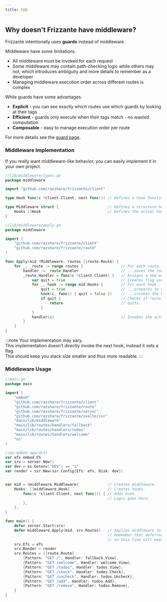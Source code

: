 ```yaml
---
title: FAQ
---
```



## Why doesn't Frizzante have middleware?

Frizzante intentionally uses **guards** instead of middleware.

Middleware have some limitations.

- All middleware must be invoked for each request
- Some middleware may contain path-checking logic while others may not, which introduces ambiguity and more details to remember as a developer
- Managing middleware execution order across different routes is complex

While guards have some advantages.

- **Explicit** - you can see exactly which routes use which guards by looking at their tags
- **Efficient** - guards only execute when their tags match - no wasted computation
- **Composable** - easy to manage execution order per route

For more details see the [guard page](../guards).

### Middleware Implementation

If you really want middleware-like behavior, you can easily implement it in your own project.

```go
//lib/middleware/types.go
package middleware

import "github.com/razshare/frizzante/client"

type Hook func(c *client.Client, next func()) // Defines a hook function type which will be used by the middleware.

type Middleware struct {                      // Defines a structure holds multiple hooks.
    Hooks []Hook                              // Defines the actual hooks slice.
}
```

```go
//lib/middleware/apply.go
package middleware

import (
    "github.com/razshare/frizzante/client"
    "github.com/razshare/frizzante/route"
)

func Apply(mid *Middleware, routes []route.Route) {
    for _, _route := range routes {                 // For each route...
        handler := _route.Handler                   // ...saves the route handler for later use.
        _route.Handler = func(c *client.Client) {   // Assigns a new wrapper route handler.
            var quit = true                         // Creates flag used to interrupt the chain.
            for _, hook := range mid.Hooks {        // For each hook...
                quit = true                         // ...prepares to quit...
                hook(c, func() { quit = false })    // ...invokes the hook...
                if quit {                           // Checks if route should quit.
                    return                          // Quits.
                }
            }
            handler(c)                              // Invokes the actual route handler.
        }
    }
}
```
:::note
Your implementation may vary.\
This implementation doesn't directly invoke the next hook, instead it sets a flag.\
This should keep you stack size smaller and thus more readable.
:::

### Middleware Usage

```go
//main.go
package main

import (
    "embed"
    "github.com/razshare/frizzante/client"
    "github.com/razshare/frizzante/route"
    "github.com/razshare/frizzante/server"
    "github.com/razshare/frizzante/svelte/ssr"
    "main/lib/middleware"
    "main/lib/routes/handlers/fallback"
    "main/lib/routes/handlers/todos"
    "main/lib/routes/handlers/welcome"
    "os"
)

//go:embed app/dist
var efs embed.FS
var srv = server.New()
var dev = os.Getenv("DEV") == "1"
var render = ssr.New(ssr.Config{Efs: efs, Disk: dev})


var mid = &middleware.Middleware{             // Creates middleware.
    Hooks: []middleware.Hook{                 // Creates hooks.
        func(c *client.Client, next func()) { // Adds hook.
                                              // Logic goes here.
        },
    },
}

func main() {
    defer server.Start(srv)
    defer middleware.Apply(mid, srv.Routes)   // Applies middleware to server routes.
                                              // Remember that deferred functions are executed in reverse,
                                              // so this line will execute before the server starts.
    srv.Efs = efs
    srv.Render = render
    srv.Routes = []route.Route{
        {Pattern: "GET /", Handler: fallback.View},
        {Pattern: "GET /welcome", Handler: welcome.View},
        {Pattern: "GET /todos", Handler: todos.View},
        {Pattern: "GET /check", Handler: todos.Check},
        {Pattern: "GET /uncheck", Handler: todos.Uncheck},
        {Pattern: "GET /add", Handler: todos.Add},
        {Pattern: "GET /remove", Handler: todos.Remove},
    }
}
```
